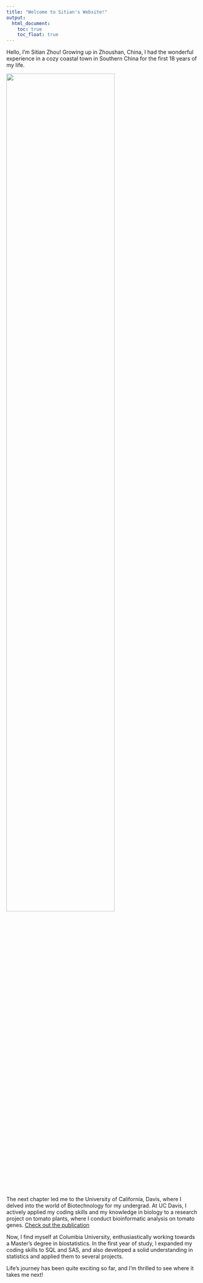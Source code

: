 ```yaml
---
title: "Welcome to Sitian's Website!"
output: 
  html_document:
    toc: true
    toc_float: true
---
```



Hello, I'm Sitian Zhou! Growing up in Zhoushan, China, I had the wonderful experience in a cozy coastal town in Southern China for the first 18 years of my life. 

<img src="images/zhoushan.jpg" style="width:75%">

The next chapter led me to the University of California, Davis, where I delved into the world of Biotechnology for my undergrad. At UC Davis, I actively applied my coding skills and my knowledge in biology to a research project on tomato plants, where I conduct bioinformatic analysis on tomato genes. [Check out the publication](https://www.biorxiv.org/content/10.1101/2023.10.17.562783v1)

Now, I find myself at Columbia University, enthusiastically working towards a Master's degree in biostatistics. In the first year of study, I expanded my coding skills to SQL and SAS, and also developed a solid understanding in statistics and applied them to several projects. 


Life's journey has been quite exciting so far, and I'm thrilled to see where it takes me next!

